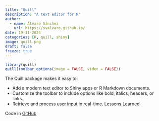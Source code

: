 ```yaml
---
title: "Quill"
description: "A text editor for R"
author:
  - name: Álvaro Sánchez
    url: https://svalvaro.github.io/
date: 19-11-2024
categories: [R, quill, shiny]
image: quill.png
draft: false 
freeze: true
---
```


```r
library(quill)
quill(toolbar_options(image = FALSE, video = FALSE))
```
The Quill package makes it easy to:

- Add a modern text editor to Shiny apps or R Markdown documents.
- Customize the toolbar to include options like bold, italics, headers, or links.
- Retrieve and process user input in real-time.
Lessons Learned


Code in [GitHub](https://github.com/svalvaro/quill){target="_blank"}
